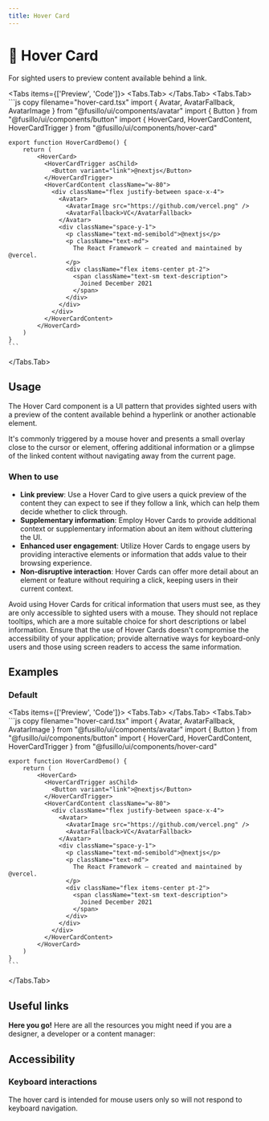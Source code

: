 ```yaml
---
title: Hover Card
---
```



# 💠 Hover Card

For sighted users to preview content available behind a link.

<Tabs items={['Preview', 'Code']}>
  <Tabs.Tab>
    <HoverCardPreview />
  </Tabs.Tab>
  <Tabs.Tab>
    ```js copy filename="hover-card.tsx"
    import { Avatar, AvatarFallback, AvatarImage } from "@fusillo/ui/components/avatar"
    import { Button } from "@fusillo/ui/components/button"
    import { HoverCard, HoverCardContent, HoverCardTrigger } from "@fusillo/ui/components/hover-card"

    export function HoverCardDemo() {
        return (
            <HoverCard>
              <HoverCardTrigger asChild>
                <Button variant="link">@nextjs</Button>
              </HoverCardTrigger>
              <HoverCardContent className="w-80">
                <div className="flex justify-between space-x-4">
                  <Avatar>
                    <AvatarImage src="https://github.com/vercel.png" />
                    <AvatarFallback>VC</AvatarFallback>
                  </Avatar>
                  <div className="space-y-1">
                    <p className="text-md-semibold">@nextjs</p>
                    <p className="text-md">
                      The React Framework – created and maintained by @vercel.
                    </p>
                    <div className="flex items-center pt-2">
                      <span className="text-sm text-description">
                        Joined December 2021
                      </span>
                    </div>
                  </div>
                </div>
              </HoverCardContent>
            </HoverCard>
        )
    }
    ```

  </Tabs.Tab>
</Tabs>

## Usage

The Hover Card component is a UI pattern that provides sighted users with a preview of the content available behind a hyperlink or another actionable element.

It's commonly triggered by a mouse hover and presents a small overlay close to the cursor or element, offering additional information or a glimpse of the linked content without navigating away from the current page.

### When to use

- **Link preview**: Use a Hover Card to give users a quick preview of the content they can expect to see if they follow a link, which can help them decide whether to click through.
- **Supplementary information**: Employ Hover Cards to provide additional context or supplementary information about an item without cluttering the UI.
- **Enhanced user engagement**: Utilize Hover Cards to engage users by providing interactive elements or information that adds value to their browsing experience.
- **Non-disruptive interaction**: Hover Cards can offer more detail about an element or feature without requiring a click, keeping users in their current context.

Avoid using Hover Cards for critical information that users must see, as they are only accessible to sighted users with a mouse. They should not replace tooltips, which are a more suitable choice for short descriptions or label information. Ensure that the use of Hover Cards doesn't compromise the accessibility of your application; provide alternative ways for keyboard-only users and those using screen readers to access the same information.

## Examples

### Default

<Tabs items={['Preview', 'Code']}>
  <Tabs.Tab>
    <HoverCardPreview />
  </Tabs.Tab>
  <Tabs.Tab>
    ```js copy filename="hover-card.tsx"
    import { Avatar, AvatarFallback, AvatarImage } from "@fusillo/ui/components/avatar"
    import { Button } from "@fusillo/ui/components/button"
    import { HoverCard, HoverCardContent, HoverCardTrigger } from "@fusillo/ui/components/hover-card"

    export function HoverCardDemo() {
        return (
            <HoverCard>
              <HoverCardTrigger asChild>
                <Button variant="link">@nextjs</Button>
              </HoverCardTrigger>
              <HoverCardContent className="w-80">
                <div className="flex justify-between space-x-4">
                  <Avatar>
                    <AvatarImage src="https://github.com/vercel.png" />
                    <AvatarFallback>VC</AvatarFallback>
                  </Avatar>
                  <div className="space-y-1">
                    <p className="text-md-semibold">@nextjs</p>
                    <p className="text-md">
                      The React Framework – created and maintained by @vercel.
                    </p>
                    <div className="flex items-center pt-2">
                      <span className="text-sm text-description">
                        Joined December 2021
                      </span>
                    </div>
                  </div>
                </div>
              </HoverCardContent>
            </HoverCard>
        )
    }
    ```

  </Tabs.Tab>
</Tabs>

## Useful links

**Here you go!** Here are all the resources you might need if you are a designer, a developer or a content manager:

<Cards className="mt-8">
  <Card
    title="🤖 Storybook"
    href="https://www.stories.fusillo.design/?path=/docs/components-hovercard--documentation"
  />
  <Card
    title="🪄 Figma"
    href="https://www.figma.com/file/acdO58jx9zgGfkKu6htrx2/%F0%9F%94%B5-Fusillo-Design-System?type=design&node-id=540%3A8866&mode=design&t=BNqih1pZMuav038B-1"
  />
  <Card
    title="🐝 API Reference"
    href="https://www.radix-ui.com/primitives/docs/components/hover-card#api-reference"
  />
</Cards>

## Accessibility

### Keyboard interactions

The hover card is intended for mouse users only so will not respond to keyboard navigation.

